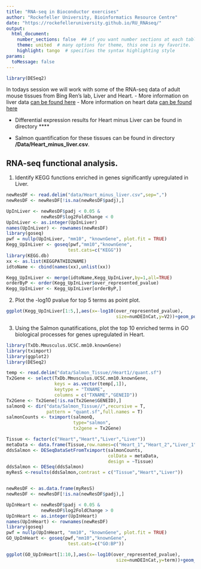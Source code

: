 ```yaml
---
title: "RNA-seq in Bioconductor exercises"
author: "Rockefeller University, Bioinformatics Resource Centre"
date: "https://rockefelleruniversity.github.io/RU_RNAseq/"
output: 
  html_document:
    number_sections: false  ## if you want number sections at each table header
    theme: united  # many options for theme, this one is my favorite.
    highlight: tango  # specifies the syntax highlighting style
params:
  toMessage: false    
---
```



```r
library(DESeq2)
```

In todays session we will work with some of the RNA-seq data of adult mouse tissues from Bing Ren's lab, Liver and Heart. 
- More information on liver data [can be found here ](https://www.encodeproject.org/experiments/ENCSR000CHB/)
- More information on heart data [can be found here ](https://www.encodeproject.org/experiments/ENCSR000CGZ/)

- Differential expression results for Heart minus Liver can be found in directory ****

- Salmon quantification for these tissues can be found in directory **/Data/Heart_minus_liver.csv**.

## RNA-seq functional analysis.

1. Identify KEGG functions enriched in genes significantly upregulated in Liver.

```r
newResDF <- read.delim("data/Heart_minus_liver.csv",sep=",")
newResDF <- newResDF[!is.na(newResDF$padj),]

UpInLiver <- newResDF$padj < 0.05 & 
             newResDF$log2FoldChange < 0
UpInLiver <- as.integer(UpInLiver)
names(UpInLiver) <- rownames(newResDF)
library(goseq)
pwf = nullp(UpInLiver, "mm10", "knownGene", plot.fit = TRUE)
Kegg_UpInLiver <- goseq(pwf,"mm10","knownGene",
                       test.cats=c("KEGG"))
library(KEGG.db)
xx <- as.list(KEGGPATHID2NAME)
idtoName <- cbind(names(xx),unlist(xx))

Kegg_UpInLiver <- merge(idtoName,Kegg_UpInLiver,by=1,all=TRUE)
orderByP <- order(Kegg_UpInLiver$over_represented_pvalue)
Kegg_UpInLiver <- Kegg_UpInLiver[orderByP,]
```

2. Plot the -log10 pvalue for top 5 terms as point plot.

```r
ggplot(Kegg_UpInLiver[1:5,],aes(x=-log10(over_represented_pvalue),
                                         size=numDEInCat,y=V2))+geom_point()+theme_bw()

```


3. Using the Salmon qunatifications, plot the top 10 enriched terms in GO biological processes for genes upregulated in Heart.

```r
library(TxDb.Mmusculus.UCSC.mm10.knownGene)
library(tximport)
library(ggplot2)
library(DESeq2)

temp <- read.delim("data/Salmon_Tissue//Heart1//quant.sf")
Tx2Gene <- select(TxDb.Mmusculus.UCSC.mm10.knownGene,
                  keys = as.vector(temp[,1]),
                  keytype = "TXNAME",
                  columns = c("TXNAME","GENEID"))
Tx2Gene <- Tx2Gene[!is.na(Tx2Gene$GENEID),]
salmonQ <- dir("data/Salmon_Tissue//",recursive = T,
               pattern = "quant.sf",full.names = T)
salmonCounts <- tximport(salmonQ,
                         type="salmon",
                         tx2gene = Tx2Gene)

Tissue <- factor(c("Heart","Heart","Liver","Liver"))
metaData <- data.frame(Tissue,row.names=c("Heart_1","Heart_2","Liver_1","Liver_2"))
ddsSalmon <- DESeqDataSetFromTximport(salmonCounts,
                                      colData = metaData,
                                      design = ~Tissue)
ddsSalmon <- DESeq(ddsSalmon)
myResS <-results(ddsSalmon,contrast = c("Tissue","Heart","Liver"))


newResDF <- as.data.frame(myResS)
newResDF <- newResDF[!is.na(newResDF$padj),]

UpInHeart <- newResDF$padj < 0.05 & 
             newResDF$log2FoldChange > 0
UpInHeart <- as.integer(UpInHeart)
names(UpInHeart) <- rownames(newResDF)
library(goseq)
pwf = nullp(UpInHeart, "mm10", "knownGene", plot.fit = TRUE)
GO_UpInHeart <- goseq(pwf,"mm10","knownGene",
                       test.cats=c("GO:BP"))

ggplot(GO_UpInHeart[1:10,],aes(x=-log10(over_represented_pvalue),
                                         size=numDEInCat,y=term))+geom_point()+theme_bw()

```

